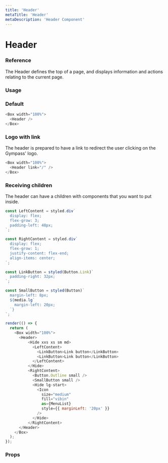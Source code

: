 ```yaml
---
title: 'Header'
metaTitle: 'Header'
metaDescription: 'Header Component'
---
```



# Header

### Reference

The Header defines the top of a page, and displays information and actions relating to the current page. 

### Usage
### Default

```javascript
<Box width="100%">
  <Header />
</Box>
```

### Logo with link

The header is prepared to have a link to redirect the user clicking on the Gympass' logo.

```javascript
<Box width="100%">
  <Header link="/" />
</Box>
```

### Receiving children

The header can have a children with components that you want to put inside.

```javascript state
const LeftContent = styled.div`
  display: flex;
  flex-grow: 3;
  padding-left: 48px;
`;

const RightContent = styled.div`
  display: flex;
  flex-grow: 1;
  justify-content: flex-end;
  align-items: center;
`;

const LinkButton = styled(Button.Link)`
  padding-right: 32px;
`;

const SmallButton = styled(Button)`
  margin-left: 8px;
  ${media.lg`
    margin-left: 20px;
  `}
`;

render(() => {
  return (
    <Box width="100%">
      <Header>
          <Hide xxs xs sm md>
            <LeftContent>
              <LinkButton>Link button</LinkButton>
              <LinkButton>Link button</LinkButton>
            </LeftContent>
          </Hide>
          <RightContent>
            <Button.Outline small />
            <SmallButton small />
            <Hide lg-start>
              <Icon
                size="medium"
                fill="vibin"
                as={MenuList}
                style={{ marginLeft: '20px' }}
              />
            </Hide>
          </RightContent>
      </Header>
    </Box>
  );
});
```

### Props

<PropsTable component="Header" platform="web" />
